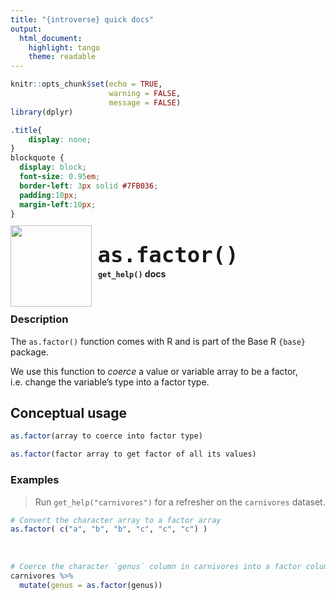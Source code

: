 ```yaml
---
title: "{introverse} quick docs"
output: 
  html_document:
    highlight: tango
    theme: readable
---
```



```r
knitr::opts_chunk$set(echo = TRUE, 
                      warning = FALSE, 
                      message = FALSE)
library(dplyr)
```

```css
.title{
    display: none;
}
blockquote {
  display: block;
  font-size: 0.95em;
  border-left: 3px solid #7FB036;
  padding:10px;
  margin-left:10px;
}
```

<div>
<br>
 <img src = "logo.png" style = "float:left;height:130px;margin-top:-20px;">
 <span style = "font-weight:bold;font-size:40px;"> 
  &nbsp;<code>as.factor()</code>
 </span>
 <br>
 <b>&nbsp;&nbsp;&nbsp;<code>get_help()</code> docs</b>
</div>
<br>

### Description

The `as.factor()` function comes with R and is part of the Base R `{base}` package.
  
We use this function to _coerce_ a value or variable array to be a factor, i.e. change the variable's type into a factor type. 



## Conceptual usage 

```r
as.factor(array to coerce into factor type)

as.factor(factor array to get factor of all its values)
```

### Examples


> Run `get_help("carnivores")` for a refresher on the `carnivores` dataset.


```r
# Convert the character array to a factor array
as.factor( c("a", "b", "b", "c", "c", "c") )
```

<br>  <!-- Do not delete the <br>, and make sure to keep the previous and following lines blank. -->

```r
# Coerce the character `genus` column in carnivores into a factor column
carnivores %>%
  mutate(genus = as.factor(genus))
```
